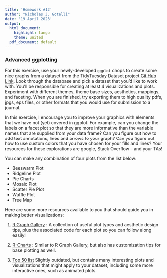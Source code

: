 ```yaml
---
title: 'Homework #12'
author: "Nicholas J. Gotelli"
date: '19 April 2023'
output:
  html_document:
    highlight: tango
    theme: united
  pdf_document: default
---
```


### Advanced ggplotting

For this exercise, use your newly-developed `ggplot` chops to create some nice graphs from a dataset from the TidyTuesday Dataset project [Git Hub Link](https://github.com/rfordatascience/tidytuesday). Look through the database and pick a dataset that you'd like to work with. You'll be responsible for creating at least 4 visualizations and plots. Experiment with different themes, theme base sizes, aesthetics, mappings, and faceting. When you are finished, try exporting them to high quality pdfs, jpgs, eps files, or other formats that you would use for submission to a journal.

In this exercise, I encourage you to improve your graphics with elements that we have not (yet) covered in ggplot. For example, can you change the labels on a facet plot so that they are more informative than the variable names that are supplied from your data frame? Can you figure out how to add text annotations, lines and arrows to your graph? Can you figure out how to use custom colors that you have chosen for your fills and lines? Your resources for these explorations are google, Stack Overflow -- and your TAs!

You can make any combination of four plots from the list below: 

* Beeswarm Plot
* Ridgeline Plot
* Pie Charts
* Mosaic Plot
* Scatter Pie Plot
* Waffle Plot
* Tree Map

Here are some more resources available to you that should guide you in making better visualizations: 

1. [R Graph Gallery](https://r-graph-gallery.com/) : A collection of useful plot types and aesthetic design tips, plus the associated code for each plot so you can follow along easily!

2. [R-Charts](https://r-charts.com/) : Similar to R Graph Gallery, but also has customization tips for base plotting as well. 

3. [Top 50 list](http://r-statistics.co/Top50-Ggplot2-Visualizations-MasterList-R-Code.html) Slightly outdated, but contains many interesting plots and visualizations that might apply to your dataset, including some more interactive ones, such as animated plots. 

